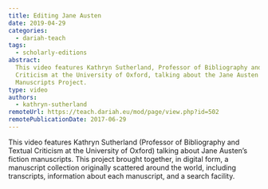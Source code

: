 ```yaml
---
title: Editing Jane Austen
date: 2019-04-29
categories:
  - dariah-teach
tags:
  - scholarly-editions
abstract:
  This video features Kathryn Sutherland, Professor of Bibliography and Textual
  Criticism at the University of Oxford, talking about the Jane Austen Fiction
  Manuscripts Project.
type: video
authors:
  - kathryn-sutherland
remoteUrl: https://teach.dariah.eu/mod/page/view.php?id=502
remotePublicationDate: 2017-06-29
---
```


This video features Kathryn Sutherland (Professor of Bibliography and Textual
Criticism at the University of Oxford) talking about Jane Austen’s fiction
manuscripts. This project brought together, in digital form, a manuscript
collection originally scattered around the world, including transcripts,
information about each manuscript, and a search facility.

<VideoCard
  title="DH in Practice"
  subtitle="Editing Jane Austen"
  id="IUJzctu1VXQ"
  image="images/kathryn-sutherland.jpg"
/>
